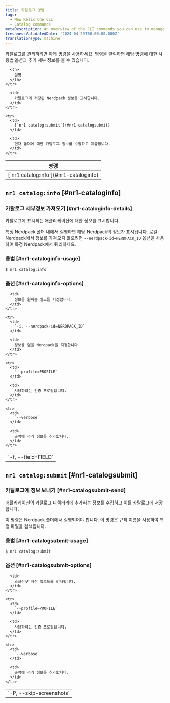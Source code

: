 ```yaml
---
title: 카탈로그 명령
tags:
  - New Relic One CLI
  - Catalog commands
metaDescription: An overview of the CLI commands you can use to manage your New Relic app catalog information.
freshnessValidatedDate: '2024-04-29T00:00:00.000Z'
translationType: machine
---
```


카탈로그를 관리하려면 아래 명령을 사용하세요. 명령을 클릭하면 해당 명령에 대한 사용법 옵션과 추가 세부 정보를 볼 수 있습니다.

<table>
  <thead>
    <tr>
      <th>
        명령
      </th>

      <th>
        설명
      </th>
    </tr>
  </thead>

  <tbody>
    <tr>
      <td>
        [`nr1 catalog:info`](#nr1-cataloginfo)
      </td>

      <td>
        카탈로그에 저장된 Nerdpack 정보를 표시합니다.
      </td>
    </tr>

    <tr>
      <td>
        [`nr1 catalog:submit`](#nr1-catalogsubmit)
      </td>

      <td>
        현재 폴더에 대한 카탈로그 정보를 수집하고 제출합니다.
      </td>
    </tr>
  </tbody>
</table>

## `nr1 catalog:info` [#nr1-cataloginfo]

### 카탈로그 세부정보 가져오기 [#nr1-cataloginfo-details]

카탈로그에 표시되는 애플리케이션에 대한 정보를 표시합니다.

특정 Nerdpack 폴더 내에서 실행하면 해당 Nerdpack의 정보가 표시됩니다. 로컬 Nerdpack에서 정보를 가져오지 않으려면 `--nerdpack-id=NERDPACK_ID` 옵션을 사용하여 특정 Nerdpack에서 쿼리하세요.

### 용법 [#nr1-cataloginfo-usage]

`$ nr1 catalog:info`

### 옵션 [#nr1-cataloginfo-options]

<table>
  <tbody>
    <tr>
      <td>
        `-f, --field=FIELD`
      </td>

      <td>
        정보를 원하는 필드를 지정합니다.
      </td>
    </tr>

    <tr>
      <td>
        `-i, --nerdpack-id=NERDPACK_ID`
      </td>

      <td>
        정보를 얻을 Nerdpack을 지정합니다.
      </td>
    </tr>

    <tr>
      <td>
        `--profile=PROFILE`
      </td>

      <td>
        사용하려는 인증 프로필입니다.
      </td>
    </tr>

    <tr>
      <td>
        `--verbose`
      </td>

      <td>
        출력에 추가 정보를 추가합니다.
      </td>
    </tr>
  </tbody>
</table>

## `nr1 catalog:submit` [#nr1-catalogsubmit]

### 카탈로그에 정보 보내기 [#nr1-catalogsubmit-send]

애플리케이션의 카탈로그 디렉터리에 추가하는 정보를 수집하고 이를 카탈로그에 저장합니다.

이 명령은 Nerdpack 폴더에서 실행되어야 합니다. 이 명령은 규칙 이름을 사용하여 특정 파일을 검색합니다.

### 용법 [#nr1-catalogsubmit-usage]

`$ nr1 catalog:submit`

### 옵션 [#nr1-catalogsubmit-options]

<table>
  <tbody>
    <tr>
      <td>
        `-P, --skip-screenshots`
      </td>

      <td>
        스크린샷 자산 업로드를 건너뜁니다.
      </td>
    </tr>

    <tr>
      <td>
        `--profile=PROFILE`
      </td>

      <td>
        사용하려는 인증 프로필입니다.
      </td>
    </tr>

    <tr>
      <td>
        `--verbose`
      </td>

      <td>
        출력에 추가 정보를 추가합니다.
      </td>
    </tr>
  </tbody>
</table>